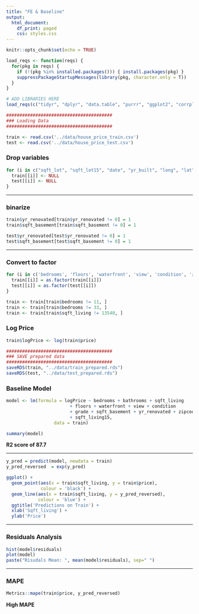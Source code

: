 ```yaml
---
title: "FE & Baseline"
output:
  html_document:
    df_print: paged
    css: styles.css
---
```


```r
knitr::opts_chunk$set(echo = TRUE)

load_reqs <- function(reqs) {
  for(pkg in reqs) {
    if (!(pkg %in% installed.packages())) { install.packages(pkg) }
    suppressPackageStartupMessages(library(pkg, character.only = T))
  }
}

# ADD LIBRARIES HERE
load_reqs(c("tidyr", "dplyr", "data.table", "purrr", "ggplot2", "corrplot", "gridExtra", "grid", "cowplot", "PerformanceAnalytics", "dichromat", "wesanderson"))
```

```r
########################################
### Loading Data
########################################

train <- read.csv('../data/house_price_train.csv')
test <- read.csv('../data/house_price_test.csv')
```


### Drop variables
```r
for (i in c("sqft_lot", "sqft_lot15", "date", "yr_built", "long", "lat",            "sqft_above")){
  train[[i]] <- NULL
  test[[i]] <- NULL
}
```

***

### binarize
```r
train$yr_renovated[train$yr_renovated != 0] = 1
train$sqft_basement[train$sqft_basement != 0] = 1

test$yr_renovated[test$yr_renovated != 0] = 1
test$sqft_basement[test$sqft_basement != 0] = 1

```

***

### Convert to factor
```r
for (i in c('bedrooms', 'floors', 'waterfront', 'view', 'condition', 'zipcode', 'yr_renovated', 'sqft_basement')){
  train[[i]] = as.factor(train[[i]])
  test[[i]] = as.factor(test[[i]])
}

train <- train[train$bedrooms != 11, ]
train <- train[train$bedrooms != 33, ]
train <- train[train$sqft_living != 13540, ]
```

### Log Price
```r
train$logPrice <- log(train$price)
```


```r
########################################
### SAVE prepared data
########################################
saveRDS(train, "../data/train_prepared.rds")
saveRDS(test, "../data/test_prepared.rds")
```

### Baseline Model

```r
model <- lm(formula = logPrice ~ bedrooms + bathrooms + sqft_living
                        + floors + waterfront + view + condition
                        + grade + sqft_basement + yr_renovated + zipcode
                        + sqft_living15,
                  data = train)

summary(model)
```

**R2 score of 87.7**

***

```r
y_pred = predict(model, newdata = train)
y_pred_reversed  = exp(y_pred)

ggplot() +
  geom_point(aes(x = train$sqft_living, y = train$price),
             colour = 'black') +
  geom_line(aes(x = train$sqft_living, y = y_pred_reversed),
            colour = 'blue') +
  ggtitle('Predictions on Train') +
  xlab('Sqft_living') +
  ylab('Price')
```

***

### Residuals Analysis

```r
hist(model$residuals)
plot(model)
paste("Risudals Mean: ", mean(model$residuals), sep=" ")
```

***

### MAPE

```r
Metrics::mape(train$price, y_pred_reversed)
```

**High MAPE**
